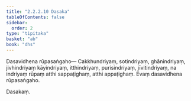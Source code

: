 ```yaml
---
title: "2.2.2.10 Dasaka"
tableOfContents: false
sidebar:
  order: 2
type: "tipitaka"
basket: "ab"
book: "dhs"
---
```



<DynamicBreadcrumb />

<Division number="592" book="dhs">

<Paragraph number="1228" book="dhs">
Dasavidhena rūpasaṅgaho—
</Paragraph>

<Paragraph number="1229" book="dhs">
Cakkhundriyaṃ, sotindriyaṃ, ghānindriyaṃ, jivhindriyaṃ kāyindriyaṃ, itthindriyaṃ, purisindriyaṃ, jīvitindriyaṃ, na indriyaṃ rūpaṃ atthi sappaṭighaṃ, atthi appaṭighaṃ.

</Paragraph>
</Division>

<Paragraph number="1230" type="center" book="dhs">
Evaṃ dasavidhena rūpasaṅgaho.

  
Dasakaṃ.
</Paragraph>
